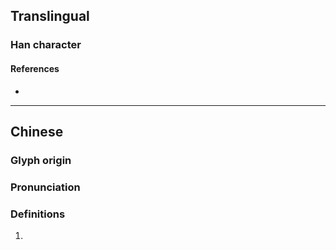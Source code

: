 {{character info}}
==Translingual==

===Han character===
{{Han char|rn=82|rad=毛|as=06|sn=10|four=24711|canj=HUHGU|ids=⿺毛先}}

====References====
* {{Han ref|kx=0593.030|dkj=16821|dj=0985.130|hdz=31997.060|uh=6BE8|ud=27624|bh=D240|bd=53824}}

----

==Chinese==
{{zh-forms}}

===Glyph origin===
{{Han etym}}

===Pronunciation===
{{zh-pron
|m=xiǎn
|c=sin2
|mc=y
|oc=y
|cat=
}}

===Definitions===
{{zh-hanzi}}

# {{rfdef|zh}}